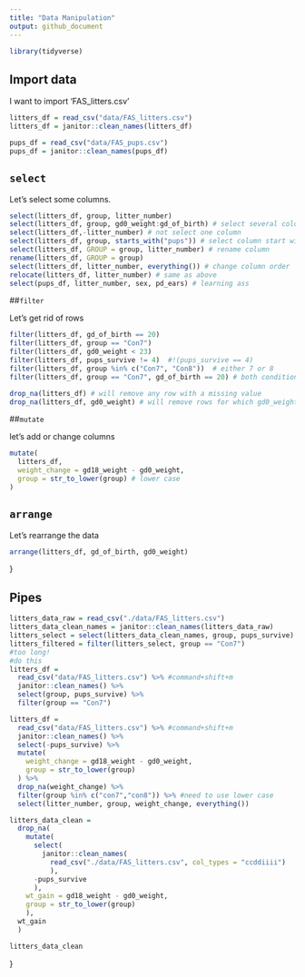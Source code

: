 ```yaml
---
title: "Data Manipulation"
output: github_document
---
```


```r
library(tidyverse)

```

## Import data

I want to import 'FAS_litters.csv'

```r
litters_df = read_csv("data/FAS_litters.csv")
litters_df = janitor::clean_names(litters_df)

pups_df = read_csv("data/FAS_pups.csv")
pups_df = janitor::clean_names(pups_df)
```

## `select`

Let's select some columns.

```r
select(litters_df, group, litter_number)
select(litters_df, group, gd0_weight:gd_of_birth) # select several coloumn
select(litters_df,-litter_number) # not select one column
select(litters_df, group, starts_with("pups")) # select column start with ""
select(litters_df, GROUP = group, litter_number) # rename column
rename(litters_df, GROUP = group)
select(litters_df, litter_number, everything()) # change column order
relocate(litters_df, litter_number) # same as above
select(pups_df, litter_number, sex, pd_ears) # learning ass
```

##`filter`

Let's get rid of rows

```r
filter(litters_df, gd_of_birth == 20)
filter(litters_df, group == "Con7")
filter(litters_df, gd0_weight < 23)
filter(litters_df, pups_survive != 4)  #!(pups_survive == 4)
filter(litters_df, group %in% c("Con7", "Con8"))  # either 7 or 8
filter(litters_df, group == "Con7", gd_of_birth == 20) # both condition satisfy

drop_na(litters_df) # will remove any row with a missing value
drop_na(litters_df, gd0_weight) # will remove rows for which gd0_weight is missing.
```

##`mutate`

let's add or change columns

```r
mutate(
  litters_df,
  weight_change = gd18_weight - gd0_weight,
  group = str_to_lower(group) # lower case
)
```

## `arrange`

Let's rearrange the data

```r
arrange(litters_df, gd_of_birth, gd0_weight)
```
}

## Pipes

```r
litters_data_raw = read_csv("./data/FAS_litters.csv")
litters_data_clean_names = janitor::clean_names(litters_data_raw)
litters_select = select(litters_data_clean_names, group, pups_survive)
litters_filtered = filter(litters_select, group == "Con7")
#too long!
#do this
litters_df = 
  read_csv("data/FAS_litters.csv") %>% #command+shift+m
  janitor::clean_names() %>% 
  select(group, pups_survive) %>% 
  filter(group == "Con7")

litters_df = 
  read_csv("data/FAS_litters.csv") %>% #command+shift+m
  janitor::clean_names() %>% 
  select(-pups_survive) %>% 
  mutate(
    weight_change = gd18_weight - gd0_weight,
    group = str_to_lower(group)
  ) %>% 
  drop_na(weight_change) %>% 
  filter(group %in% c("con7","con8")) %>% #need to use lower case
  select(litter_number, group, weight_change, everything())

```


```r
litters_data_clean = 
  drop_na(
    mutate(
      select(
        janitor::clean_names(
          read_csv("./data/FAS_litters.csv", col_types = "ccddiiii")
          ), 
      -pups_survive
      ),
    wt_gain = gd18_weight - gd0_weight,
    group = str_to_lower(group)
    ),
  wt_gain
  )

litters_data_clean
```
}


